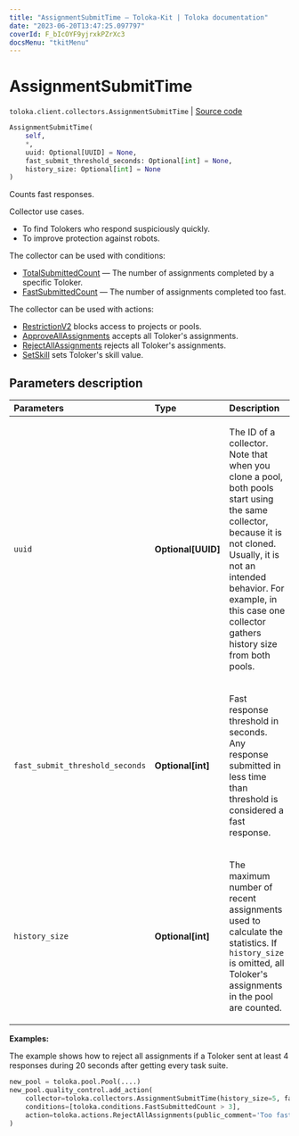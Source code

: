 ```yaml
---
title: "AssignmentSubmitTime — Toloka-Kit | Toloka documentation"
date: "2023-06-20T13:47:25.097797"
coverId: F_bIcOYF9yjrxkPZrXc3
docsMenu: "tkitMenu"
---
```


# AssignmentSubmitTime

`toloka.client.collectors.AssignmentSubmitTime` | [Source code](https://github.com/Toloka/toloka-kit/blob/v1.2.0/src/client/collectors.py#L203)

```python
AssignmentSubmitTime(
    self,
    *,
    uuid: Optional[UUID] = None,
    fast_submit_threshold_seconds: Optional[int] = None,
    history_size: Optional[int] = None
)
```

Counts fast responses.

Collector use cases.
- To find Tolokers who respond suspiciously quickly.
- To improve protection against robots.

The collector can be used with conditions:
* [TotalSubmittedCount](/docs/toloka-kit/reference/toloka.client.conditions.TotalSubmittedCount) — The number of assignments completed by a specific Toloker.
* [FastSubmittedCount](/docs/toloka-kit/reference/toloka.client.conditions.FastSubmittedCount) — The number of assignments completed too fast.

The collector can be used with actions:
* [RestrictionV2](/docs/toloka-kit/reference/toloka.client.actions.RestrictionV2) blocks access to projects or pools.
* [ApproveAllAssignments](/docs/toloka-kit/reference/toloka.client.actions.ApproveAllAssignments) accepts all Toloker's assignments.
* [RejectAllAssignments](/docs/toloka-kit/reference/toloka.client.actions.RejectAllAssignments) rejects all Toloker's assignments.
* [SetSkill](/docs/toloka-kit/reference/toloka.client.actions.SetSkill) sets Toloker's skill value.

## Parameters description

| Parameters | Type | Description |
| :----------| :----| :-----------|
`uuid`|**Optional\[UUID\]**|<p>The ID of a collector. Note that when you clone a pool, both pools start using the same collector, because it is not cloned. Usually, it is not an intended behavior. For example, in this case one collector gathers history size from both pools.</p>
`fast_submit_threshold_seconds`|**Optional\[int\]**|<p>Fast response threshold in seconds. Any response submitted in less time than threshold is considered a fast response.</p>
`history_size`|**Optional\[int\]**|<p>The maximum number of recent assignments used to calculate the statistics. If `history_size` is omitted, all Toloker's assignments in the pool are counted.</p>

**Examples:**

The example shows how to reject all assignments if a Toloker sent at least 4 responses during 20 seconds after getting every task suite.

```python
new_pool = toloka.pool.Pool(....)
new_pool.quality_control.add_action(
    collector=toloka.collectors.AssignmentSubmitTime(history_size=5, fast_submit_threshold_seconds=20),
    conditions=[toloka.conditions.FastSubmittedCount > 3],
    action=toloka.actions.RejectAllAssignments(public_comment='Too fast responses.')
)
```